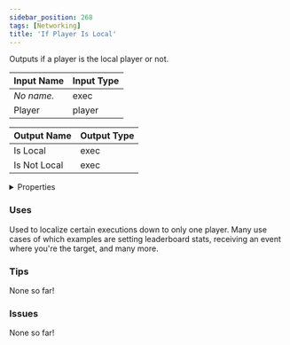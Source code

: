 ```yaml
---
sidebar_position: 268
tags: [Networking]
title: 'If Player Is Local'
---
```


Outputs if a player is the local player or not.




<EsbSvg />

| Input Name | Input Type |
|-----------|-----------|
| *No name.* | exec |
| Player | player |

| Output Name | Output Type |
|-----------|-----------|
| Is Local | exec |
| Is Not Local | exec |


<details>
  <summary>Properties</summary>
  <div>
    <div>
    <table>
      <thead>
        <tr>
          <th>Is beta required?</th>
          <th>❌</th>
        </tr>
        <tr>
          <th>Is this chip a trolling risk?</th>
          <th>❌</th>
        </tr>
        <tr>
          <th>Is this chip a role assignment risk?</th>
          <th>❌</th>
        </tr>
        <tr>
          <th>Chip UUID</th>
          <th>c7643011-f320-4155-89b8-d693730c1935</th>
        </tr>
      </thead>
    </table>
    </div>
  </div>
</details>

### Uses

Used to localize certain executions down to only one player. Many use cases of which examples are setting leaderboard stats, receiving an event where you're the target, and many more.

### Tips

None so far!

### Issues

None so far!
